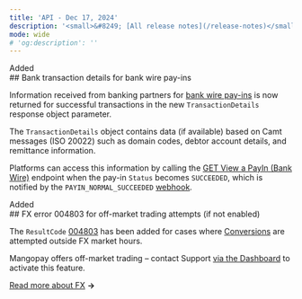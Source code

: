 ```yaml
---
title: 'API - Dec 17, 2024'  
description: '<small>&#8249; [All release notes](/release-notes)</small>'  
mode: wide  
# 'og:description': ''
---
```

<div class="release-notes-page">

<div class="pill pill-green">Added</div>
## Bank transaction details for bank wire pay-ins 

Information received from banking partners for [bank wire pay-ins](/guides/payment-methods/banking/bank-wire) is now returned for successful transactions in the new `TransactionDetails` response object parameter.

The `TransactionDetails` object contains data (if available) based on Camt messages (ISO 20022) such as domain codes, debtor account details, and remittance information.

Platforms can access this information by calling the [GET View a PayIn (Bank Wire)](/api-reference/bank-wire-payins/view-payin-bank-wire) endpoint when the pay-in `Status` becomes `SUCCEEDED`, which is notified by the `PAYIN_NORMAL_SUCCEEDED` [webhook](/webhooks).

<div class="pill pill-green">Added</div>
## FX error 004803 for off-market trading attempts (if not enabled)

The `ResultCode` [004803](/errors/codes/004803) has been added for cases where [Conversions](/api-reference/conversions/conversion-object) are attempted outside FX market hours.

Mangopay offers off-market trading – contact Support <a href="https://hub.mangopay.com/" target="_blank">via the Dashboard</a> to activate this feature.

[Read more about FX](/guides/fx) **&rarr;**

</div>